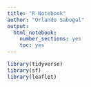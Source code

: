 ```yaml
---
title: "R Notebook"
author: "Orlando Sabogal"
output: 
  html_notebook: 
    number_sections: yes
    toc: yes
---
```


```r
library(tidyverse)
library(sf)
library(leaflet)
```

